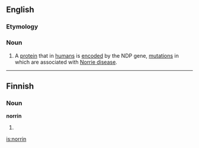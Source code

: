 ==English==

===Etymology===
{{suffix|Norrie|in}}

===Noun===
{{en-noun|-}}
{{wikipedia}}
# {{context|biochemistry}} A [[protein]] that in [[human]]s is [[encode]]d by the NDP gene, [[mutation]]s in which are associated with [[Norrie disease]].

----

==Finnish==

===Noun===
'''norrin'''

# {{fi-form of|type=noun|case=genitive|pl=singular|norri}}

[[is:norrin]]